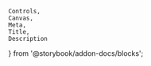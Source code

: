     Controls,
    Canvas,
    Meta,
    Title,
    Description
} from '@storybook/addon-docs/blocks';

<Meta of={viewerStories} />
<Title of={viewerStories} />

The rich text viewer component allows users to view text formatted with various
styling options including bold, italics, numbered lists, and bulleted lists. The
rich text to render is provided as a markdown string.

See the [rich text editor](?path=/docs/incubating-rich-text-editor--docs)
component to enable users to modify the markdown contents.

<Canvas of={viewerStories.richTextViewer} />

## API

<Controls of={viewerStories.richTextViewer} />
<ComponentApisLink />

### User configuration

<Description of={mentionUserStories} />
<Controls of={mentionUserStories.richTextMentionUsers} />

### User mapping

<Description of={userMappingStories} />
<Controls of={userMappingStories.userMapping} />

<RichTextMentionUsersGuidance />
